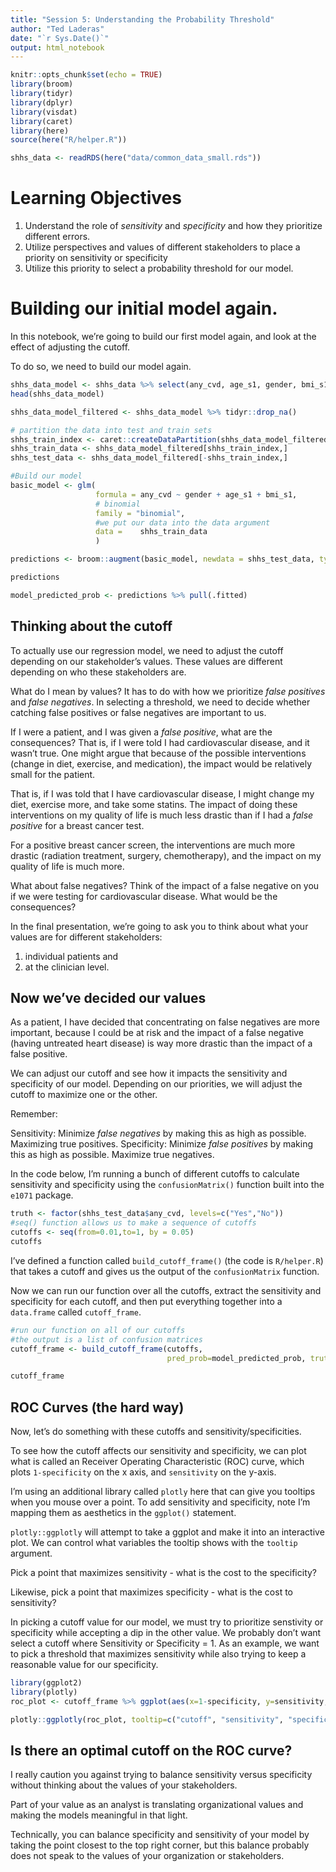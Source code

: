 ```yaml
---
title: "Session 5: Understanding the Probability Threshold"
author: "Ted Laderas"
date: "`r Sys.Date()`"
output: html_notebook
---
```


```r
knitr::opts_chunk$set(echo = TRUE)
library(broom)
library(tidyr)
library(dplyr)
library(visdat)
library(caret)
library(here)
source(here("R/helper.R"))

shhs_data <- readRDS(here("data/common_data_small.rds"))
```

# Learning Objectives

1. Understand the role of *sensitivity* and *specificity* and how they prioritize different errors.
2. Utilize perspectives and values of different stakeholders to place a priority on sensitivity or specificity
3. Utilize this priority to select a probability threshold for our model.

# Building our initial model again.

In this notebook, we're going to build our first model again, and look at the effect of adjusting the cutoff. 

To do so, we need to build our model again.

```r
shhs_data_model <- shhs_data %>% select(any_cvd, age_s1, gender, bmi_s1)
head(shhs_data_model)

shhs_data_model_filtered <- shhs_data_model %>% tidyr::drop_na()

# partition the data into test and train sets
shhs_train_index <- caret::createDataPartition(shhs_data_model_filtered$any_cvd, p=0.85, list=FALSE)
shhs_train_data <- shhs_data_model_filtered[shhs_train_index,]
shhs_test_data <- shhs_data_model_filtered[-shhs_train_index,]

#Build our model
basic_model <- glm(
                   formula = any_cvd ~ gender + age_s1 + bmi_s1, 
                   # binomial
                   family = "binomial", 
                   #we put our data into the data argument
                   data =    shhs_train_data
                   )

predictions <- broom::augment(basic_model, newdata = shhs_test_data, type.predict = "response")

predictions

model_predicted_prob <- predictions %>% pull(.fitted)
```

## Thinking about the cutoff

To actually use our regression model, we need to adjust the cutoff depending on our stakeholder's values. These values are different depending on who these stakeholders are.

What do I mean by values? It has to do with how we prioritize *false positives* and *false negatives*. In selecting a threshold, we need to decide whether catching false positives or false negatives are important to us. 

If I were a patient, and I was given a *false positive*, what are the consequences? That is, if I were told I had cardiovascular disease, and it wasn't true. One might argue that because of the possible interventions (change in diet, exercise, and medication), the impact would be relatively small for the patient. 

That is, if I was told that I have cardiovascular disease, I might change my diet, exercise more, and take some statins. The impact of doing these interventions on my quality of life is much less drastic than if I had a *false positive* for a breast cancer test. 

For a positive breast cancer screen, the interventions are much more drastic (radiation treatment, surgery, chemotherapy), and the impact on my quality of life is much more. 

What about false negatives? Think of the impact of a false negative on you if we were testing for cardiovascular disease. What would be the consequences?

In the final presentation, we're going to ask you to think about what your values are for different stakeholders: 

1) individual patients and
2) at the clinician level. 

## Now we've decided our values

As a patient, I have decided that concentrating on false negatives are more important, because I could be at risk and the impact of a false negative (having untreated heart disease) is way more drastic than the impact of a false positive. 

We can adjust our cutoff and see how it impacts the sensitivity and specificity of our model. Depending on our priorities, we will adjust the cutoff to maximize one or the other.

Remember:

Sensitivity: Minimize *false negatives* by making this as high as possible. Maximizing true positives.
Specificity: Minimize *false positives* by making this as high as possible. Maximize true negatives.

In the code below, I'm running a bunch of different cutoffs to calculate sensitivity and specificity using the `confusionMatrix()` function built into the `e1071` package. 

```r
truth <- factor(shhs_test_data$any_cvd, levels=c("Yes","No"))
#seq() function allows us to make a sequence of cutoffs
cutoffs <- seq(from=0.01,to=1, by = 0.05)
cutoffs
```

I've defined a function called `build_cutoff_frame()` (the code is `R/helper.R`) that takes a cutoff and gives us the output of the `confusionMatrix` function.

Now we can run our function over all the cutoffs, extract the sensitivity and specificity for each cutoff, and then put everything together into a `data.frame` called `cutoff_frame`.

```r
#run our function on all of our cutoffs
#the output is a list of confusion matrices
cutoff_frame <- build_cutoff_frame(cutoffs,
                                   pred_prob=model_predicted_prob, truth=truth)

cutoff_frame
```

## ROC Curves (the hard way)

Now, let's do something with these cutoffs and sensitivity/specificities.

To see how the cutoff affects our sensitivity and specificity, we can plot what is called an Receiver Operating Characteristic (ROC) curve, which plots `1-specificity` on the x axis, and `sensitivity` on the y-axis.

I'm using an additional library called `plotly` here that can give you tooltips when you mouse over a point. To add sensitivity and specificity, note I'm mapping them as aesthetics in the `ggplot()` statement. 

`plotly::ggplotly` will attempt to take a ggplot and make it into an interactive plot. We can control what variables the tooltip shows with the `tooltip` argument.

Pick a point that maximizes sensitivity - what is the cost to the specificity?

Likewise, pick a point that maximizes specificity - what is the cost to sensitivity?

In picking a cutoff value for our model, we must try to prioritize senstivity or specificity while accepting a dip in the other value. We probably don't want select a cutoff where Sensitivity or Specificity = 1. As an example, we want to pick a threshold that maximizes sensitivity while also trying to keep a reasonable value for our specificity.

```r
library(ggplot2)
library(plotly)
roc_plot <- cutoff_frame %>% ggplot(aes(x=1-specificity, y=sensitivity, cutoff=cutoff, specificity=specificity)) + geom_point() + ggtitle("ROC Curve for Age + Gender Model") + xlim(c(0,1)) + ylim(c(0,1))

plotly::ggplotly(roc_plot, tooltip=c("cutoff", "sensitivity", "specificity")) 
```

## Is there an optimal cutoff on the ROC curve?

I really caution you against trying to balance sensitivity versus specificity without thinking about the values of your stakeholders. 

Part of your value as an analyst is translating organizational values and making the models meaningful in that light. 

Technically, you can balance specificity and sensitivity of your model by taking the point closest to the top right corner, but this balance probably does not speak to the values of your organization or stakeholders.
